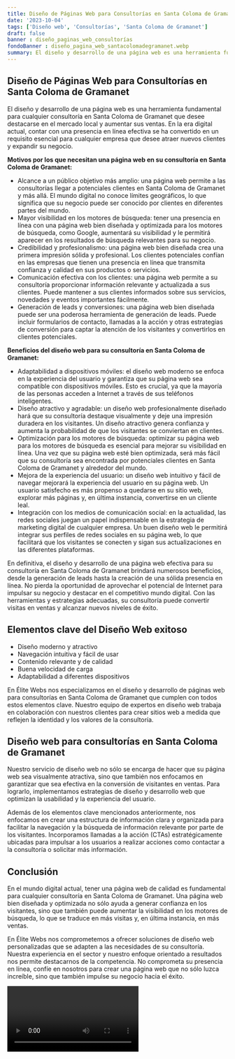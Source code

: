 ```yaml
---
title: Diseño de Páginas Web para Consultorías en Santa Coloma de Gramanet
date: '2023-10-04'
tags: ['Diseño web', 'Consultorías', 'Santa Coloma de Gramanet']
draft: false
banner : diseño_paginas_web_consultorías
fondoBanner : diseño_pagina_web_santacolomadegramanet.webp
summary: El diseño y desarrollo de una página web es una herramienta fundamental para cualquier consultoría en Santa Coloma de Gramanet que desee destacarse en el mercado local y aumentar sus ventas. En la era digital actual, contar con una presencia en línea efectiva se ha convertido en un requisito esencial para cualquier empresa que desee atraer nuevos clientes y expandir su negocio.
---
```


## Diseño de Páginas Web para Consultorías en Santa Coloma de Gramanet

El diseño y desarrollo de una página web es una herramienta fundamental para cualquier consultoría en Santa Coloma de Gramanet que desee destacarse en el mercado local y aumentar sus ventas. En la era digital actual, contar con una presencia en línea efectiva se ha convertido en un requisito esencial para cualquier empresa que desee atraer nuevos clientes y expandir su negocio.

**Motivos por los que necesitan una página web en su consultoría en Santa Coloma de Gramanet:**
- Alcance a un público objetivo más amplio: una página web permite a las consultorías llegar a potenciales clientes en Santa Coloma de Gramanet y más allá. El mundo digital no conoce límites geográficos, lo que significa que su negocio puede ser conocido por clientes en diferentes partes del mundo.
- Mayor visibilidad en los motores de búsqueda: tener una presencia en línea con una página web bien diseñada y optimizada para los motores de búsqueda, como Google, aumentará su visibilidad y le permitirá aparecer en los resultados de búsqueda relevantes para su negocio.
- Credibilidad y profesionalismo: una página web bien diseñada crea una primera impresión sólida y profesional. Los clientes potenciales confían en las empresas que tienen una presencia en línea que transmita confianza y calidad en sus productos o servicios.
- Comunicación efectiva con los clientes: una página web permite a su consultoría proporcionar información relevante y actualizada a sus clientes. Puede mantener a sus clientes informados sobre sus servicios, novedades y eventos importantes fácilmente.
- Generación de leads y conversiones: una página web bien diseñada puede ser una poderosa herramienta de generación de leads. Puede incluir formularios de contacto, llamadas a la acción y otras estrategias de conversión para captar la atención de los visitantes y convertirlos en clientes potenciales.

**Beneficios del diseño web para su consultoría en Santa Coloma de Gramanet:**
- Adaptabilidad a dispositivos móviles: el diseño web moderno se enfoca en la experiencia del usuario y garantiza que su página web sea compatible con dispositivos móviles. Esto es crucial, ya que la mayoría de las personas acceden a Internet a través de sus teléfonos inteligentes.
- Diseño atractivo y agradable: un diseño web profesionalmente diseñado hará que su consultoría destaque visualmente y deje una impresión duradera en los visitantes. Un diseño atractivo genera confianza y aumenta la probabilidad de que los visitantes se conviertan en clientes.
- Optimización para los motores de búsqueda: optimizar su página web para los motores de búsqueda es esencial para mejorar su visibilidad en línea. Una vez que su página web esté bien optimizada, será más fácil que su consultoría sea encontrada por potenciales clientes en Santa Coloma de Gramanet y alrededor del mundo.
- Mejora de la experiencia del usuario: un diseño web intuitivo y fácil de navegar mejorará la experiencia del usuario en su página web. Un usuario satisfecho es más propenso a quedarse en su sitio web, explorar más páginas y, en última instancia, convertirse en un cliente leal.
- Integración con los medios de comunicación social: en la actualidad, las redes sociales juegan un papel indispensable en la estrategia de marketing digital de cualquier empresa. Un buen diseño web le permitirá integrar sus perfiles de redes sociales en su página web, lo que facilitará que los visitantes se conecten y sigan sus actualizaciones en las diferentes plataformas. 

En definitiva, el diseño y desarrollo de una página web efectiva para su consultoría en Santa Coloma de Gramanet brindará numerosos beneficios, desde la generación de leads hasta la creación de una sólida presencia en línea. No pierda la oportunidad de aprovechar el potencial de Internet para impulsar su negocio y destacar en el competitivo mundo digital. Con las herramientas y estrategias adecuadas, su consultoría puede convertir visitas en ventas y alcanzar nuevos niveles de éxito.

<GifSeo />

<Cta />

## Elementos clave del Diseño Web exitoso

- Diseño moderno y atractivo
- Navegación intuitiva y fácil de usar
- Contenido relevante y de calidad
- Buena velocidad de carga
- Adaptabilidad a diferentes dispositivos

En Élite Webs nos especializamos en el diseño y desarrollo de páginas web para consultorías en Santa Coloma de Gramanet que cumplen con todos estos elementos clave. Nuestro equipo de expertos en diseño web trabaja en colaboración con nuestros clientes para crear sitios web a medida que reflejen la identidad y los valores de la consultoría.

## Diseño web para consultorías en Santa Coloma de Gramanet

Nuestro servicio de diseño web no sólo se encarga de hacer que su página web sea visualmente atractiva, sino que también nos enfocamos en garantizar que sea efectiva en la conversión de visitantes en ventas. Para lograrlo, implementamos estrategias de diseño y desarrollo web que optimizan la usabilidad y la experiencia del usuario.

Además de los elementos clave mencionados anteriormente, nos enfocamos en crear una estructura de información clara y organizada para facilitar la navegación y la búsqueda de información relevante por parte de los visitantes. Incorporamos llamadas a la acción (CTAs) estratégicamente ubicadas para impulsar a los usuarios a realizar acciones como contactar a la consultoría o solicitar más información.

## Conclusión

En el mundo digital actual, tener una página web de calidad es fundamental para cualquier consultoría en Santa Coloma de Gramanet. Una página web bien diseñada y optimizada no sólo ayuda a generar confianza en los visitantes, sino que también puede aumentar la visibilidad en los motores de búsqueda, lo que se traduce en más visitas y, en última instancia, en más ventas.

En Élite Webs nos comprometemos a ofrecer soluciones de diseño web personalizadas que se adapten a las necesidades de su consultoría. Nuestra experiencia en el sector y nuestro enfoque orientado a resultados nos permite destacarnos de la competencia. No comprometa su presencia en línea, confíe en nosotros para crear una página web que no sólo luzca increíble, sino que también impulse su negocio hacia el éxito.

<Video />

<CtaBot job='Consultorías' city='Santa Coloma de Gramanet'/>

<Gmaps query='Santa Coloma de Gramanet+españa+maps' />